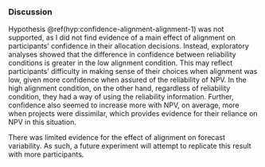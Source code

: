 ### Discussion

Hypothesis \@ref(hyp:confidence-alignment-alignment-1) was not supported, as I did not find evidence of a main effect of alignment on participants' confidence in their allocation decisions. Instead, exploratory analyses showed that the difference in confidence between reliability conditions is greater in the low alignment condition. This may reflect participants' difficulty in making sense of their choices when alignment was low, given more confidence when assured of the reliability of NPV. In the high alignment condition, on the other hand, regardless of reliability condition, they had a way of using the reliability information. Further, confidence also seemed to increase more with NPV, on average, more when projects were dissimilar, which provides evidence for their reliance on NPV in this situation.

There was limited evidence for the effect of alignment on forecast variability. As such, a future experiment will attempt to replicate this result with more participants. 
